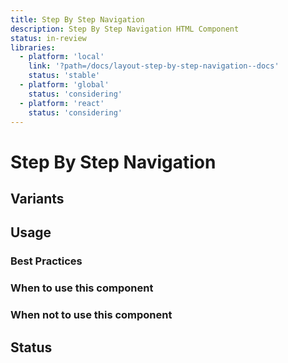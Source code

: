 ```yaml
---
title: Step By Step Navigation
description: Step By Step Navigation HTML Component
status: in-review
libraries:
  - platform: 'local'
    link: '?path=/docs/layout-step-by-step-navigation--docs'
    status: 'stable'
  - platform: 'global'
    status: 'considering'
  - platform: 'react'
    status: 'considering'
---
```


# Step By Step Navigation

## Variants

## Usage

### Best Practices

### When to use this component

### When not to use this component

## Status

<ComponentStatusBlock componentId="step-by-step-navigation" />

